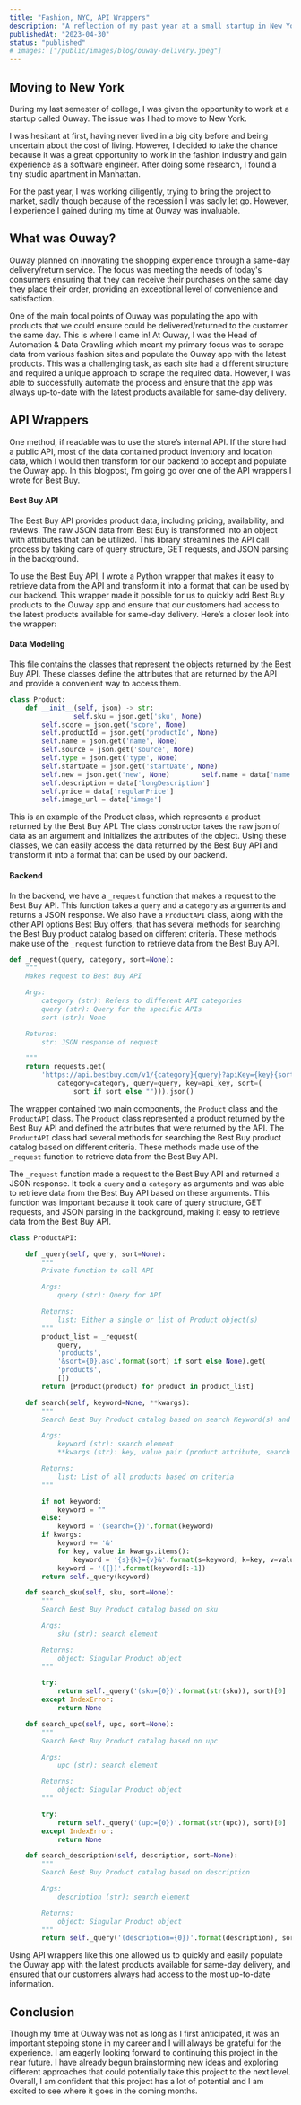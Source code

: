 ```yaml
---
title: "Fashion, NYC, API Wrappers"
description: "A reflection of my past year at a small startup in New York where I worked on data crawling and writing API wrappers."
publishedAt: "2023-04-30"
status: "published"
# images: ["/public/images/blog/ouway-delivery.jpeg"]
---
```


## Moving to New York

During my last semester of college, I was given the opportunity to work at a startup called Ouway. The issue was I had to move to New York.

I was hesitant at first, having never lived in a big city before and being uncertain about the cost of living. However, I decided to take the chance because it was a great opportunity to work in the fashion industry and gain experience as a software engineer. After doing some research, I found a tiny studio apartment in Manhattan.

For the past year, I was working diligently, trying to bring the project to market, sadly though because of the recession I was sadly let go. However, I experience I gained during my time at Ouway was invaluable.

## What was Ouway?

Ouway planned on innovating the shopping experience through a same-day delivery/return service. The focus was meeting the needs of today's consumers ensuring that they can receive their purchases on the same day they place their order, providing an exceptional level of convenience and satisfaction.

One of the main focal points of Ouway was populating the app with products that we could ensure could be delivered/returned to the customer the same day. This is where I came in! At Ouway, I was the Head of Automation & Data Crawling which meant my primary focus was to scrape data from various fashion sites and populate the Ouway app with the latest products. This was a challenging task, as each site had a different structure and required a unique approach to scrape the required data. However, I was able to successfully automate the process and ensure that the app was always up-to-date with the latest products available for same-day delivery.

## API Wrappers

One method, if readable was to use the store’s internal API. If the store had a public API, most of the data contained product inventory and location data, which I would then transform for our backend to accept and populate the Ouway app. In this blogpost, I’m going go over one of the API wrappers I wrote for Best Buy.

#### Best Buy API

The Best Buy API provides product data, including pricing, availability, and reviews. The raw JSON data from Best Buy is transformed into an object with attributes that can be utilized. This library streamlines the API call process by taking care of query structure, GET requests, and JSON parsing in the background.

To use the Best Buy API, I wrote a Python wrapper that makes it easy to retrieve data from the API and transform it into a format that can be used by our backend. This wrapper made it possible for us to quickly add Best Buy products to the Ouway app and ensure that our customers had access to the latest products available for same-day delivery. Here’s a closer look into the wrapper:

#### Data Modeling

This file contains the classes that represent the objects returned by the Best Buy API. These classes define the attributes that are returned by the API and provide a convenient way to access them.

```python
class Product:
    def __init__(self, json) -> str:
				self.sku = json.get('sku', None)
        self.score = json.get('score', None)
        self.productId = json.get('productId', None)
        self.name = json.get('name', None)
        self.source = json.get('source', None)
        self.type = json.get('type', None)
        self.startDate = json.get('startDate', None)
        self.new = json.get('new', None)        self.name = data['name']
        self.description = data['longDescription']
        self.price = data['regularPrice']
        self.image_url = data['image']
```

This is an example of the Product class, which represents a product returned by the Best Buy API. The class constructor takes the raw json of data as an argument and initializes the attributes of the object. Using these classes, we can easily access the data returned by the Best Buy API and transform it into a format that can be used by our backend.

#### Backend

In the backend, we have a `_request` function that makes a request to the Best Buy API. This function takes a `query` and a `category` as arguments and returns a JSON response. We also have a `ProductAPI` class, along with the other API options Best Buy offers, that has several methods for searching the Best Buy product catalog based on different criteria. These methods make use of the `_request` function to retrieve data from the Best Buy API.

```python
def _request(query, category, sort=None):
    """
    Makes request to Best Buy API

    Args:
        category (str): Refers to different API categories
        query (str): Query for the specific APIs
        sort (str): None

    Returns:
        str: JSON response of request

    """
    return requests.get(
        'https://api.bestbuy.com/v1/{category}{query}?apiKey={key}{sort}&format=json'.format(
            category=category, query=query, key=api_key, sort=(
                sort if sort else ""))).json()
```

The wrapper contained two main components, the `Product` class and the `ProductAPI` class. The `Product` class represented a product returned by the Best Buy API and defined the attributes that were returned by the API. The `ProductAPI` class had several methods for searching the Best Buy product catalog based on different criteria. These methods made use of the `_request` function to retrieve data from the Best Buy API.

The `_request` function made a request to the Best Buy API and returned a JSON response. It took a `query` and a `category` as arguments and was able to retrieve data from the Best Buy API based on these arguments. This function was important because it took care of query structure, GET requests, and JSON parsing in the background, making it easy to retrieve data from the Best Buy API.

```python
class ProductAPI:

    def _query(self, query, sort=None):
        """
        Private function to call API

        Args:
            query (str): Query for API

        Returns:
            list: Either a single or list of Product object(s)
        """
        product_list = _request(
            query,
            'products',
            '&sort={0}.asc'.format(sort) if sort else None).get(
            'products',
            [])
        return [Product(product) for product in product_list]

    def search(self, keyword=None, **kwargs):
        """
        Search Best Buy Product catalog based on search Keyword(s) and product attributes

        Args:
            keyword (str): search element
            **kwargs (str): key, value pair (product attribute, search (any))

        Returns:
            list: List of all products based on criteria
        """

        if not keyword:
            keyword = ""
        else:
            keyword = '(search={})'.format(keyword)
        if kwargs:
            keyword += '&'
            for key, value in kwargs.items():
                keyword = '{s}{k}={v}&'.format(s=keyword, k=key, v=value)
            keyword = '({})'.format(keyword[:-1])
        return self._query(keyword)

    def search_sku(self, sku, sort=None):
        """
        Search Best Buy Product catalog based on sku

        Args:
            sku (str): search element

        Returns:
            object: Singular Product object
        """

        try:
            return self._query('(sku={0})'.format(str(sku)), sort)[0]
        except IndexError:
            return None

    def search_upc(self, upc, sort=None):
        """
        Search Best Buy Product catalog based on upc

        Args:
            upc (str): search element

        Returns:
            object: Singular Product object
        """

        try:
            return self._query('(upc={0})'.format(str(upc)), sort)[0]
        except IndexError:
            return None

    def search_description(self, description, sort=None):
        """
        Search Best Buy Product catalog based on description

        Args:
            description (str): search element

        Returns:
            object: Singular Product object
        """
        return self._query('(description={0})'.format(description), sort=None)
```

Using API wrappers like this one allowed us to quickly and easily populate the Ouway app with the latest products available for same-day delivery, and ensured that our customers always had access to the most up-to-date information.

## Conclusion

Though my time at Ouway was not as long as I first anticipated, it was an important stepping stone in my career and I will always be grateful for the experience. I am eagerly looking forward to continuing this project in the near future. I have already begun brainstorming new ideas and exploring different approaches that could potentially take this project to the next level. Overall, I am confident that this project has a lot of potential and I am excited to see where it goes in the coming months.
